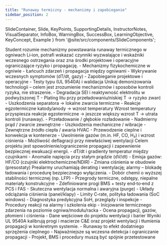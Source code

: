 ```yaml
---
title: "Runaway termiczny - mechanizmy i zapobieganie"
sidebar_position: 2
---
```


  SlideContainer, 
  Slide, 
  KeyPoints, 
  SupportingDetails, 
  InstructorNotes,
  VisualSeparator,
  InfoBox,
  WarningBox,
  SuccessBox,
  LearningObjective,
  KeyConcept,
  Example
} from '@site/src/components/SlideComponents';

<SlideContainer>

<Slide title="🎯 Cel sekcji: Thermal Runaway" type="info">

<LearningObjective>
Student rozumie mechanizmy powstawania runaway termicznego w ogniwach Li‑ion, potrafi wskazać czynniki wyzwalające i wskaźniki wczesnego ostrzegania oraz zna środki projektowe i operacyjne ograniczające ryzyko i propagację.
</LearningObjective>

<KeyPoints title="📋 Zakres">
- Mechanizmy fizykochemiczne w ogniwie
- Łańcuch zdarzeń i propagacja między ogniwami
- Wykrywanie wczesnych symptomów (dT/dt, gazy)
- Zapobieganie projektowe i operacyjne
- Testy typu (UL 9540A) i walidacja
</KeyPoints>

<InstructorNotes>
Unikaj demonizowania technologii – celem jest zrozumienie mechanizmów i sposobów kontroli ryzyka, nie straszenie.
</InstructorNotes>

</Slide>

<VisualSeparator type="technical" />

<Slide title="🧪 Mechanizmy fizykochemiczne w ogniwie Li‑ion" type="info">

<KeyPoints title="🔬 Co się dzieje wewnątrz">
- Degradacja SEI i reaktywność elektrolitu w podwyższonej T
- Plating litu przy przeładowaniu/niskiej T → ryzyko zwarć
- Uszkodzenia separatora → lokalne zwarcia termiczne
- Reakcje egzotermiczne katody/anody → wzrost temperatury
</KeyPoints>

<SupportingDetails title="📈 Dodatnie sprzężenie zwrotne">
Wzrost temperatury przyspiesza reakcje egzotermiczne → jeszcze większy wzrost T → utrata kontroli (runaway).
</SupportingDetails>

</Slide>

<VisualSeparator type="default" />

<Slide title="🧩 Łańcuch zdarzeń i propagacja" type="warning">

<KeyPoints title="⚠️ Wyzwalacze">
- Przeładowanie / głębokie rozładowanie
- Nadmierny prąd / zwarcie zewnętrzne
- Uszkodzenia mechaniczne / wibracje
- Zewnętrzne źródło ciepła / awaria HVAC
</KeyPoints>

<SupportingDetails title="🔥 Propagacja w module/racku">
- Przewodzenie cieplne i konwekcja w kontenerze
- Uwolnienie gazów (m.in. HF, CO, H₂) i wzrost ciśnienia
- Możliwość deflagracji przy niewłaściwej wentylacji
</SupportingDetails>

<WarningBox title="⚠️ Kluczowa uwaga">
Celem projektu jest spowolnienie/ograniczenie propagacji i zapewnienie bezpiecznej ewakuacji energii.
</WarningBox>

</Slide>

<VisualSeparator type="energy" />

<Slide title="👀 Wczesne wskaźniki i detekcja" type="tip">

<KeyPoints title="📊 Sygnały ostrzegawcze">
- dT/dt i gradienty temperatur między czujnikami
- Anomalie napięcia przy stałym prądzie (dV/dt)
- Emisja gazów: HF/CO (czujniki elektrochemiczne/NDIR)
- Zmiana ciśnienia w obudowie (presostaty)
</KeyPoints>

<SupportingDetails title="🧭 Integracja z BMS/FAS">
Prealarmy uruchamiają derating i wentylację; alarmy – blokadę ładowania i procedurę bezpiecznego wyłączenia.
</SupportingDetails>

</Slide>

<VisualSeparator type="default" />

<Slide title="🛡️ Zapobieganie i ograniczanie skutków" type="success">

<KeyPoints title="🏗️ Środki projektowe">
- Dobór chemii o wyższej stabilności termicznej (np. LFP)
- Przegrody termiczne, odstępy, niepalne materiały konstrukcyjne
- Zdefiniowane progi BMS + testy end‑to‑end z PCS i FAS
- Skuteczna wentylacja normalna i awaryjna (purge)
- Układy odciążania ciśnienia (panel/klapy)
</KeyPoints>

<SupportingDetails title="🔧 Środki operacyjne">
- Limity C‑rate, polityka ładowania (SoC windows)
- Diagnostyka predykcyjna SoH, przeglądy i inspekcje
- Procedury reakcji na alarmy i szkolenia ekip
</SupportingDetails>

</Slide>

<VisualSeparator type="technical" />

<Slide title="📚 Testy i certyfikacja (UL 9540A)" type="info">

<KeyPoints title="🧾 Na czym polegają testy">
- Inicjowanie termicznego zdarzenia na poziomie ogniwa/modułu/racka
- Ocena propagacji, gazów, płomieni i ciśnienia
- Dane wejściowe do projektu wentylacji i barier
</KeyPoints>

<InfoBox title="ℹ️ Wykorzystanie wyników">
Wyniki UL 9540A kalibrują progi i macierze C&E oraz projekt wentylacji i tłumienia propagacji w konkretnym systemie.
</InfoBox>

</Slide>

<VisualSeparator type="energy" />

<Slide title="✅ Podsumowanie" type="tip">

<KeyPoints title="Kluczowe wnioski">
- Runaway to efekt dodatniego sprzężenia cieplnego
- Najważniejsze są wczesna detekcja i ograniczanie propagacji
- Projekt, BMS i procedury muszą być spójnie przetestowane
</KeyPoints>

</Slide>

</SlideContainer>

